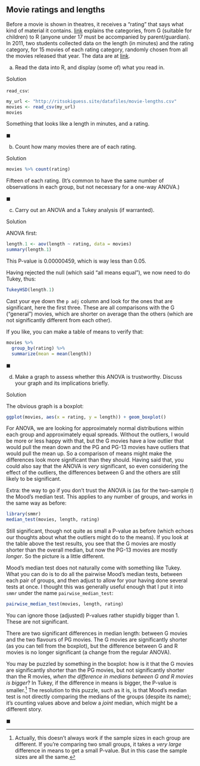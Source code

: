 ##  Movie ratings and lengths


Before a movie is shown in theatres, it
receives a "rating" that says what kind of material it
contains. [link](https://en.wikipedia.org/wiki/Motion_Picture_Association_of_America_film_rating_system)
explains the categories, from G (suitable for children) to R (anyone
under 17 must be accompanied by parent/guardian). In 2011, two
students collected data on the length (in minutes) and the rating
category, for 15 movies of each rating category, randomly chosen from
all the movies released that year. The data are at
[link](http://ritsokiguess.site/datafiles/movie-lengths.csv).



(a) Read the data into R, and display (some of) what you read in.


Solution


`read_csv`:

```r
my_url <- "http://ritsokiguess.site/datafiles/movie-lengths.csv"
movies <- read_csv(my_url)
movies
```

     

Something that looks like a length in minutes, and a rating.

$\blacksquare$

(b) Count how many movies there are of each rating.


Solution


```r
movies %>% count(rating)
```

       

Fifteen of each rating. (It's common to have the same number of
observations in each group, but not necessary for a one-way ANOVA.)

$\blacksquare$

(c) Carry out an ANOVA and a Tukey
analysis (if warranted).
  


Solution


ANOVA first:

```r
length.1 <- aov(length ~ rating, data = movies)
summary(length.1)
```

 

This P-value is 0.00000459, which is way less than 0.05.

Having rejected the null (which said "all means equal"), we now need to
do Tukey, thus:

```r
TukeyHSD(length.1)
```

 

Cast your eye down the `p adj` column and look for the ones
that are significant, here the first three. These are all comparisons
with the G ("general") movies, which are shorter on average than the
others (which are not significantly different from each other).

If you like, you can make a table of means to verify that:

```r
movies %>%
  group_by(rating) %>%
  summarize(mean = mean(length))
```

 

$\blacksquare$

(d) Make a graph to assess whether this ANOVA is
trustworthy. Discuss your graph and its implications briefly.


Solution


The obvious graph is a boxplot:

```r
ggplot(movies, aes(x = rating, y = length)) + geom_boxplot()
```

       

For ANOVA, we are looking for approximately normal distributions
within each group and approximately equal spreads. Without the
outliers, I would be more or less happy with that, but the G movies
have a low outlier that would pull the mean down and the PG and PG-13
movies have outliers that would pull the mean up. So a comparison of
means might make the differences look more significant than they
should. Having said that, you could also say that the ANOVA is
*very* significant, so even considering the effect of the
outliers, the differences between G and the others are still likely to
be significant. 

Extra: the way to go if you don't trust the ANOVA is (as for the
two-sample $t$) the Mood's median test. This applies to any number of
groups, and works in the same way as before:

```r
library(smmr)
median_test(movies, length, rating)
```

 

Still significant, though not quite as small a P-value as before
(which echoes our thoughts about what the outliers might do to the
means). If you look at the table above the test results, you see that
the G movies are mostly shorter than the overall median, but now the
PG-13 movies are mostly *longer*. So the picture is a little
different. 

Mood's median test does not naturally come with something like Tukey.
What you can do is to do all the pairwise Mood's median tests, between
each pair of groups, and then adjust to allow for your having done
several tests at once. I thought this was generally useful enough that
I put it into `smmr` under the name `pairwise_median_test`:

```r
pairwise_median_test(movies, length, rating)
```

 

You can ignore those (adjusted) P-values rather stupidly bigger than
1. These are not significant.

There are two significant differences in median length: between G
movies and the two flavours of PG movies. The G movies are
significantly shorter (as you can tell from the boxplot), but the
difference between G and R movies is no longer significant (a change
from the regular ANOVA). 

You may be puzzled by something in the boxplot: how is it that the G
movies are significantly shorter than the PG movies, but not
significantly shorter than the R movies, *when the difference in
medians between G and R movies is bigger*? In Tukey, if the
difference in means is bigger, the P-value is
smaller.^[Actually, this doesn't always work if the sample  sizes in each group are different. If you're comparing two small  groups, it takes a *very large* difference in means to get a  small P-value. But in this case the sample sizes are all the same.]
The resolution to this puzzle, such as it is, is that Mood's median
test is not directly comparing the medians of the groups (despite its
name); it's counting values above and below a *joint* median,
which might be a different story.

$\blacksquare$



